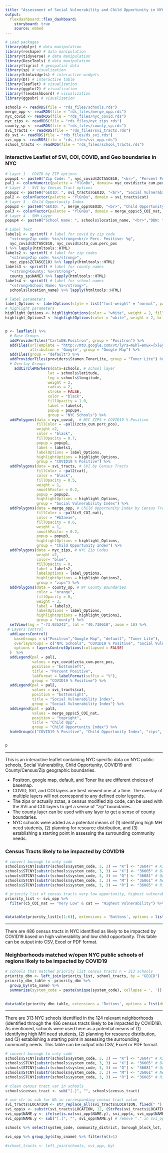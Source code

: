```yaml
---
title: "Assessment of Social Vulnerability and Child Opportunity in NYC in the context of COVID19"
output: 
  flexdashboard::flex_dashboard:
    storyboard: true
    source: embed
---
```


```r
# Load packages
library(dplyr) # data manipulation
library(reshape) # data manipulation
library(tidyverse) # data manipulation
library(DescTools) # data manipulation
library(tigris) # geospatial data
library(sp) # visualization
library(htmlwidgets) # interactive widgets
library(DT) # interactive table
library(leaflet) # visualization
library(ggplot2) # visualization
library(flexdashboard) # visualization
library(ggpubr) # visualization

schools <- readRDS(file = "rds_files/schools.rds")
merge_opp <- readRDS(file = "rds_files/merge_opp.rds")
nyc_covid <- readRDS(file = "rds_files/nyc_covid.rds")
nyc_zips <- readRDS(file = "rds_files/nyc_zips.rds")
county_sp <- readRDS(file = "rds_files/county_sp.rds")
svi_tracts <- readRDS(file = "rds_files/svi_tracts.rds")
ds_svi <- readRDS(file = "rds_files/ds_svi.rds")
svi_opp <- readRDS(file = "rds_files/svi_opp.rds")
school_tracts <- readRDS(file = "rds_files/school_tracts.rds")
```


### Interactive Leaflet of SVI, COI, COVID, and Geo boundaries in NYC

```r
# Layer 1 - COVID by ZIP options
popup1 <- paste0("Zip Code: ", nyc_covid$ZCTA5CE10, "<br>", "Percent Positive Cases: ", nyc_covid$zcta_cum.perc_pos)
pal1 <- colorNumeric(palette = "YlGnBu", domain= nyc_covid$zcta_cum.perc_pos)
# Layer 2 - SVI by Census Tract options
popup2 <- paste0("GEOID: ", svi_tracts$GEOID, "<br>", "Social Vulnerability Index: ", svi_tracts$RPL_THEMES,"<br>", "COUNTY: ", svi_tracts$COUNTY)
pal2 <- colorFactor(palette = "YlGnBu", domain = svi_tracts$cat)
# Layer 3 - Child Opportunity Index
popup3 <- paste0("GEOID: ", merge_opp$GEOID, "<br>", "Child Opportunity Level: ", merge_opp$c5_COI_nat,"<br>", "COUNTY: ", merge_opp$msaname15)
pal3 <- colorFactor(palette = "YlGnBu", domain = merge_opp$c5_COI_nat, reverse = TRUE)
# Layer 4 - SMH Layer
popup4 <- paste0("School Name: ", schools$location_name, "<br>","DBN: ", schools$system_code, "<br>","Address: ", schools$primary_address_line_1)

# Label Text
labels1 <- sprintf( # label for covid by zip code
  "<strong>Zip code: %s</strong><br/> Perc. Positive: %g",
  nyc_covid$ZCTA5CE10, nyc_covid$zcta_cum.perc_pos
) %>% lapply(htmltools::HTML)
labels2 <- sprintf( # label for zip codes
  "<strong>Zip code: %s</strong>",
  nyc_zips$ZCTA5CE10) %>% lapply(htmltools::HTML)
labels3 <- sprintf( # label for county names
  "<strong>County: %s</strong>",
  county_sp$NAME) %>% lapply(htmltools::HTML)
labels4 <- sprintf( # label for school names
  "<strong>School Name: %s</strong>",
  schools$location_name) %>% lapply(htmltools::HTML)

# label parameters
label_Options <- labelOptions(style = list("font-weight" = "normal", padding = "3px 8px"), textsize = "15px", direction = "auto")
# highlight parameters
highlight_Options <- highlightOptions(color = "white", weight = 2, fillOpacity = 0.9, bringToFront = TRUE)
highlight_Options2 <- highlightOptions(color = "white", weight = 2, bringToFront = TRUE)


p <- leaflet() %>%
  # Base Groups 
  addProviderTiles("CartoDB.Positron", group = "Positron") %>%  
  addTiles(urlTemplate = "http://mt0.google.com/vt/lyrs=m&hl=en&x={x}&y={y}&z={z}&s=Ga",
           attribution = 'Google', group = "Google Map") %>%
  addTiles(group = "default") %>%  
  addProviderTiles(providers$Stamen.TonerLite, group = "Toner Lite") %>%
  # Overlay Groups
    addCircleMarkers(data=schools, # school layer
                   lat = schools$latitude,
                   lng = schools$longitude,
                   weight = 2,
                   radius = 2,
                   stroke = FALSE,
                   color = "black",
                   fillOpacity = 1.0,
                   label = labels4,
                   popup = popup4,
                   group = "NYC Schools") %>%
  addPolygons(data = nyc_covid,  # NYC ZIPS + COVID19 % Positive
              fillColor = ~pal1(zcta_cum.perc_pos),
              weight =2,
              color = "black",
              fillOpacity = 0.7,
              popup = popup1,
              label = labels1,
              labelOptions = label_Options,
              highlightOptions = highlight_Options,
              group = "COVID19 % Positive") %>%
  addPolygons(data = svi_tracts, # SVI by Census Tracts
              fillColor = ~pal2(cat), 
              color = "black", 
              fillOpacity = 0.5, 
              weight = 1, 
              smoothFactor = 0.2,
              popup = popup2, 
              highlightOptions = highlight_Options, 
              group = "Social Vulnerability Index") %>%
  addPolygons(data = merge_opp, # Child Opportunity Index by Census Tracts
              fillColor = ~pal3(c5_COI_nat), 
              color = "#b2aeae", 
              fillOpacity = 0.6, 
              weight = 1, 
              smoothFactor = 0.2,
              popup = popup3, 
              highlightOptions = highlight_Options,
              group = "Child Opportunity Index") %>%
  addPolygons(data = nyc_zips, # NYC Zip Codes
              weight =2,
              color= "blue",
              fillOpacity = 0, 
              label = labels2,
              labelOptions = label_Options,
              highlightOptions = highlight_Options2,
              group = "zips") %>%
  addPolygons(data = county_sp, # NY County Boundaries
              color = "orange", 
              fillOpacity = 0, 
              weight = 3, 
              label = labels3,
              labelOptions = label_Options,
              highlightOptions = highlight_Options2,
              group = "county") %>%
  setView(lng = "-73.935242", lat = "40.730610", zoom = 10) %>% 
 # Layers control
  addLayersControl(
    baseGroups = c("Positron","Google Map", "default", "Toner Lite"),
    overlayGroups = c("NYC Schools", "COVID19 % Positive", "Social Vulnerability Index", "Child Opportunity Index", "zips", "county"),
    options = layersControlOptions(collapsed = FALSE)
  )  %>%
  addLegend(pal = pal1, 
            values = nyc_covid$zcta_cum.perc_pos, 
            position = "bottomleft", 
            title = "Percent Positive",
            labFormat = labelFormat(suffix = "%"),
            group = "COVID19 % Positive") %>% 
  addLegend(pal = pal2, 
            values = svi_tracts$cat, 
            position = "bottomright", 
            title = "Social Vulnerability Index",
            group = "Social Vulnerability Index") %>%
  addLegend(pal = pal3, 
            values = merge_opp$c5_COI_nat, 
            position = "topright", 
            title = "Child Opp",
            group = "Child Opportunity Index") %>%
  hideGroup(c("COVID19 % Positive", "Child Opportunity Index", "zips", "county", "NYC Schools" ))


p

```

***
This is an interactive leaflet containing NYC specific data on NYC public schools, Social Vulnerability, Child Opportunity, COVID19 and County/Census/Zip geographic boundaries.  

-  Positron, google map, default, and Toner lite are different choices of basemap.   
-  COVID, SVI, and COI layers are best viewed one at a time. The overlay of multiple layers will not correspond to any defined color legends.
-  The zips or actually zctas, a census modified zip code, can be used with the SVI and COI layers to get a sense of "zip" boundaries.    
-  The county layer can be used with any layer to get a sense of county boundaries.  
-  NYC schools were added as a potential means of (1) identifying high MH need students, (2) planning for resource distribution, and (3) establishing a starting point in assessing the surrounding community needs.


### Census Tracts likely to be impacted by COVID19

```r
# convert borough to cnty code 
schools$STCNY[substr(schools$system_code, 3, 3) == "K"] <- "36047" # Kings
schools$STCNY[substr(schools$system_code, 3, 3) == "X"] <- "36005" # Bronx
schools$STCNY[substr(schools$system_code, 3, 3) == "Q"] <- "36081" # Queens
schools$STCNY[substr(schools$system_code, 3, 3) == "M"] <- "36061" # New York
schools$STCNY[substr(schools$system_code, 3, 3) == "R"] <- "36085" # Richmond

# priority list of census tracts very low opportunity, highest vulnerability
priority_list <- svi_opp %>% 
  filter(c5_COI_nat == "Very Low" & cat == "Highest Vulnerability") %>% arrange(COUNTY)


datatable(priority_list[c(1:6)], extensions = 'Buttons', options = list(dom = 'Bfrtip',buttons = list(extend = 'collection', buttons = c('csv', 'excel', 'pdf'), text = 'Download')))
```

***
There are 486 census tracts in NYC identified as likely to be impacted by COVID19 based on high vulnerability and low child opportunity. This table can be output into CSV, Excel or PDF format.


### Neighborhoods matched w/open NYC public schools of regions likely to be impacted by COVID19
```r
# schools that matched priority list census tracts n = 313 schools
priority_dbn <- left_join(priority_list, school_tracts, by = "GEOID")
priority_dbn_table <- priority_dbn %>% 
  group_by(nta_name) %>% 
  summarize(system_code = paste(unique(system_code), collapse = ', '))
  

datatable(priority_dbn_table, extensions = 'Buttons', options = list(dom = 'Bfrtip',buttons = list(extend = 'collection', buttons = c('csv', 'excel', 'pdf'), text = 'Download')))
```

***
There are 313 NYC schools identified in the 124 relevant neighborhoods (identified through the 486 census tracts likely to be impacted by COVID19). As mentioned, schools were used here as a potential means of  (1) identifying high MH need students, (2) planning for resource distribution, and (3) establishing a starting point in assessing the surrounding community needs. This table can be output into CSV, Excel or PDF format.


```r

# convert borough to cnty code 
schools$STCNY[substr(schools$system_code, 3, 3) == "K"] <- "36047" # Kings
schools$STCNY[substr(schools$system_code, 3, 3) == "X"] <- "36005" # Bronx
schools$STCNY[substr(schools$system_code, 3, 3) == "Q"] <- "36081" # Queens
schools$STCNY[substr(schools$system_code, 3, 3) == "M"] <- "36061" # New York
schools$STCNY[substr(schools$system_code, 3, 3) == "R"] <- "36085" # Richmond

# clean census tract var in schools
schools$census_tract <- sub("[.]", "", schools$census_tract)

# use str as sub for NA in corresponding census tract value
svi_tracts$LOCATION <- str_replace_all(svi_tracts$LOCATION, fixed(" "), "")
svi_opp$x <- substr(svi_tracts$LOCATION, 12, (StrPos(svi_tracts$LOCATION, ","))-1)
svi_opp$NAME.y <- ifelse(is.na(svi_opp$NAME.y), svi_opp$x, svi_opp$NAME.y)
svi_opp$NAME.y <- sub("[.]", "", svi_opp$NAME.y) # remove "." in svi_opp's abv tract

schools %>% select(system_code, community_district, borough_block_lot, ctny_cname) %>% arrange(ctny_cname)

svi_opp %>% group_by(ctny_cname) %>% filter(n()>1)

#school_tracts <- left_join(schools, svi_opp, by)


```